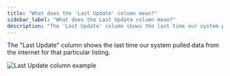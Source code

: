 ```yaml
---
title: "What does the 'Last Update' column mean?"
sidebar_label: "What does the Last Update column mean?"
description: "The 'Last Update' column shows the last time our system pulled data from the internet for that particular listing."
---
```


The "Last Update" column shows the last time our system pulled data from the internet for that particular listing.

![Last Update column example](./img/last-update-column.png)